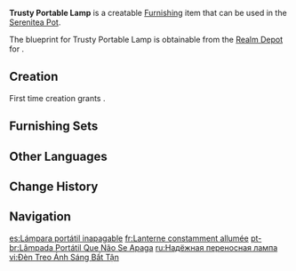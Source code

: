 {{Furnishing Infobox
|id             = 363101
|image          = Item Trusty Portable Lamp.png
|category       = Ornaments
|subcategory    = Lighting
|quality        = 3
|adeptal_energy = 60
|load           = 85
|reduced_load   = 64
|description    = A light and practical lamp that gives off a warm light and shines for a long time, but which also attracts the curiosity of the children.<br>No thanks to the [[Kaeya|Cavalry Captain]]'s jests, a rather morbid children's tale exists in Mondstadt concerning these lamps. The nuns have had to explain to the kids that no, these lanterns do not contain the imprisoned souls of [[Wildlife#Fireflies|fireflies]].
|mention        = Kaeya
|blueprint      = Realm Depot
}}
'''Trusty Portable Lamp''' is a creatable [[Furnishing]] item that can be used in the [[Serenitea Pot]].

The blueprint for Trusty Portable Lamp is obtainable from the [[Realm Depot]] for {{Item|Realm Currency|24|x=160}}.

==Creation==
First time creation grants {{Item|Trust|24|x=60}}.
{{Recipe
|type = Creation
|time = 14h
|Iron Chunk = 8
|sort = Iron Chunk
}}

==Furnishing Sets==
{{Craft Usage|type=Furnishing Set}}

==Other Languages==
{{Other Languages
|default_hidden = 1
|en      = Trusty Portable Lamp
|zhs     = 恒亮不熄的提灯
|zhs_rm  = Héngliàngbùxī de Tí​dēng
|zht     = 恆亮不熄的提燈
|zht_rm  = Héngliàngbùxī de Tí​dēng
|ja      = 光り続く提灯
|ja_rm   = Hikaritsuzuku Chouchin
|ko      = 꺼지지 않는 휴대용 등불
|es      = Lámpara portátil inapagable
|fr      = Lanterne constamment allumée
|ru      = Надёжная переносная лампа
|th      = โคมที่ไม่เคยมอดดับ
|th_rm   = 
|vi      = Đèn Treo Ánh Sáng Bất Tận
|de      = Zuverlässige tragbare Lampe
|id      = Lentera yang Tidak Pernah Padam
|pt      = Lâmpada Portátil Que Não Se Apaga
|tr      = Sönmeyen Taşınabilir Lamba
|it      = Lampada perpetua portatile
}}

==Change History==
{{Change History|1.5}}

==Navigation==
{{Furnishing Navbox|interior}}

[[es:Lámpara portátil inapagable]]
[[fr:Lanterne constamment allumée]]
[[pt-br:Lâmpada Portátil Que Não Se Apaga]]
[[ru:Надёжная переносная лампа]]
[[vi:Đèn Treo Ánh Sáng Bất Tận]]